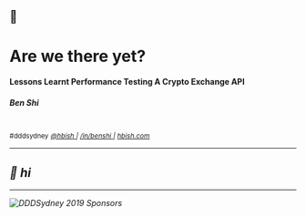 
<!-- note
- So as I was coming here to DDDSydney today, I remember the time about 7-8 years ago when I was on a project where we had to recreate a few indexes in our database tables, I tested the change in our test and UAT environment and thought yay everything is working fine, all the application works as expected. And because I didn't know better at the time, I went ahead and requested to do the change on a friday afternoon. 

- Little did I know there were still plenty of activity in production during that time so when we were recreating the indexes, it took a very very long time, it got to a stage where the database ran out of temp storage and eventually hanged. Long story short, after an hour or so working with a DBA, we manage to fix the issue and that was my first experience with performance as a developer, albeit a very nasty one. It took away our weekday release privileges for the entire engineering team for about a year.

- YEAH A HUGE fail on my part but I have learnt a lot since then. Story aside my talk is on lessons learnt performance testing a crypto exchange API
-->
## 🚀
# Are we there yet?
#### Lessons Learnt Performance Testing A Crypto Exchange API
##### Ben Shi

<br /> 
<small>#dddsydney</small>

<small>
    <a href="https://twitter.com/hbish" target="_blank">
        <i class="fab fa-twitter"/> @hbish
    </a>
    <span> | </span>
    <a href="https://www.linkedin.com/in/benshi/" target="_blank">
        <i class="fab fa-linkedin"/> /in/benshi
    </a>
    <span> | </span>
    <a href="https://hbish.com" target="_blank">
        <i class="fas fa-home"/> hbish.com
    </a>
</small>

---
<!-- classes: fullscreen -->
<!-- note
- So with the industry evolving to have more and more focus on speed of delivery, there has been a heavy emphasis on unit-testing and integration testing to ensure our software is bug free and we have CI/CD in place to ensure we can move fast without breaking things. 

- However the act of running performance tests has always been a last minute exercise just before the software goes out the door. And when you do something last minute, you tend to do a really bad job at it. 

- I know my title is a bit clickbaity so before I go any further on how we can try and fix this. I just want to make it clear that this is a talk about performance testing and not about how to get rich on crypto trading. 
-->

## 👋 hi

---
<!-- classes: fullscreen -->
<!-- note
- Also I just want to thank all the AWESOME sponsors, organisers and volunteers.

- Without them DDDSydney 2019 just wouldn't be possible. So thank you.
-->

<img class="" src="../static/images/sponsors.png" alt="DDDSydney 2019 Sponsors"/>
